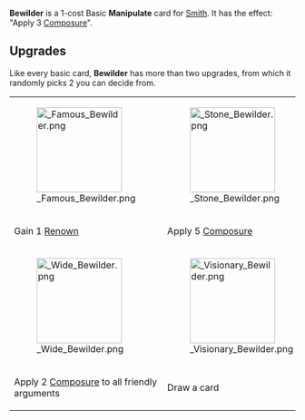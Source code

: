 {{Card
|character = Smith
|rarity = Basic
|decktype = Negotiation
|cardtype = Manipulate
|keywords = [[Composure]]
|upgradeable = Yes
|expreq = 6
|upgrade1 = Famous Bewilder
|upgrade2 = Stone Bewilder
|upgrade3 = Lucid Bewilder
|upgrade4 = Bewilder of Clarity
|upgrade5 = Mirrored Bewilder
|upgrade6 = Visionary Bewilder}}

{{Quote|Wait, give me a second here.}}

'''Bewilder''' is a 1-cost Basic '''Manipulate''' card for [[Smith]]. It has the effect: "Apply 3 [[Composure]]".

==Upgrades==
Like every basic card, '''Bewilder''' has more than two upgrades, from which it randomly picks 2 you can decide from.
{| class="wikitable" style="text-align:center"
|-
|[[File: Famous Bewilder.png|150px]]
|[[File: Stone Bewilder.png|150px]]
|[[File: Lucid Bewilder.png|150px]]
|[[File: Bewilder of Clarity.png|150px]]
|-
!Gain 1 [[Renown]]
!Apply 5 [[Composure]]
!Apply 7 [[Composure]]; [[Expend]]
!Apply 10 [[Composure]]; [[Destroy]]
|-
|[[File: Wide Bewilder.png|150px]]
|[[File: Visionary Bewilder.png|150px]]
|-
!Apply 2 [[Composure]] to all friendly arguments
!Draw a card
|}